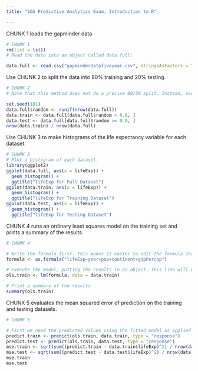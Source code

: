 ---
title: "SOA Predictive Analytics Exam, Introduction to R"

---

CHUNK 1 loads the gapminder data

```{r}
# CHUNK 1
rm(list = ls())
# Read the data into an object called data.full:

data.full <- read.csv("gapminderdatafiveyear.csv", stringsAsFactors = TRUE)
```

Use CHUNK 2 to split the data into 80% training and 20% testing.
    
```{r}
# CHUNK 2
# Note that this method does not do a precise 80/20 split. Instead, each observation is given an 80% chance of being in the training set. The set.seed function ensures you will get the same random split each time you run the code. With this seed, the output shows that 80.87% of the observations are in the training set.

set.seed(101)
data.full$random <- runif(nrow(data.full))
data.train <- data.full[data.full$random < 0.8, ]
data.test <- data.full[data.full$random >= 0.8, ]
nrow(data.train) / nrow(data.full)
```

Use CHUNK 3 to make histograms of the life expectancy variable for each dataset. 

```{r}
# CHUNK 3
# Plot a histogram of each dataset.
library(ggplot2)
ggplot(data.full, aes(x = lifeExp)) +
  geom_histogram() +
  ggtitle("lifeExp for Full Dataset")
ggplot(data.train, aes(x = lifeExp)) +
  geom_histogram() +
  ggtitle("lifeExp for Training Dataset")
ggplot(data.test, aes(x = lifeExp)) +
  geom_histogram() +
  ggtitle("lifeExp for Testing Dataset")
```

CHUNK 4 runs an ordinary least squares model on the training set and prints a summary of the results.
  
```{r}
# CHUNK 4

# Write the formula first. This makes it easier to edit the formula should we wish to test alternative sets of variables.
formula <- as.formula("lifeExp~year+pop+continent+gdpPercap")

# Execute the model, putting the results in an object. This line will not generate any output.
ols.train <- lm(formula, data = data.train)

# Print a summary of the results
summary(ols.train)
```

CHUNK 5 evaluates the mean squared error of prediction on the training and testing datasets.

```{r}
# CHUNK 5

# First we need the predicted values using the fitted model as applied to the two sets.
predict.train <- predict(ols.train, data.train, type = "response")
predict.test <- predict(ols.train, data.test, type = "response")
mse.train <- sqrt(sum((predict.train - data.train$lifeExp)^2) / nrow(data.train))
mse.test <- sqrt(sum((predict.test - data.test$lifeExp)^2) / nrow(data.test))
mse.train
mse.test
```
